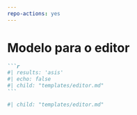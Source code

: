 ```yaml
---
repo-actions: yes
---
```


# Modelo para o editor {#editortemplate}

::: {.content-hidden when-format="pdf"}

````markdown
```r
#| results: 'asis'
#| echo: false
#| child: "templates/editor.md"
```
````

:::

::: {.content-visible when-format="pdf"}

```r
#| child: "templates/editor.md"

```

:::


